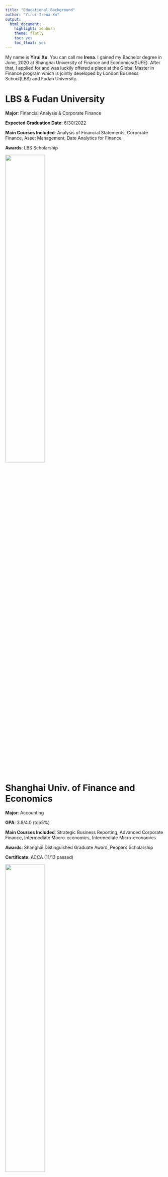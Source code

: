 ```yaml
---
title: "Educational Background"
author: "Yirui-Irena-Xu"
output: 
  html_document:
    highlight: zenburn
    theme: flatly
    toc: yes
    toc_float: yes
---
```


My name is **Yirui Xu**. You can call me **Irena**. I gained my Bachelor degree in June, 2020 at Shanghai University of Finance and Economics(SUFE). After that, I applied for and was luckily offered a place at the Global Master in Finance program which is jointly developed by London Business School(LBS) and Fudan University.

# LBS & Fudan University
**Major**: Financial Analysis & Corporate Finance

**Expected Graduation Date**: 6/30/2022

**Main Courses Included**: Analysis of Financial Statements, Corporate Finance, Asset Management, Date Analytics for Finance

**Awards**: LBS Scholarship

![](03.jpg){height=50%, width=50%}

# Shanghai Univ. of Finance and Economics

**Major**: Accounting

**GPA**: 3.8/4.0 (top5%)

**Main Courses Included**: Strategic Business Reporting, Advanced Corporate Finance, Intermediate Macro-economics, Intermediate Micro-economics

**Awards**:  Shanghai Distinguished Graduate Award, People's Scholarship

**Certificate**: ACCA (11/13 passed)

![](02.jpg){height=50%, width=50%}



